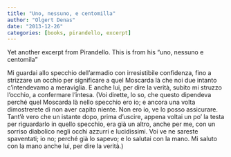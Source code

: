 ```yaml
---
title: "Uno, nessuno, e centomilla"
author: "Olgert Denas"
date: "2013-12-26"
categories: [books, pirandello, excerpt]
---
```

Yet another excerpt from Pirandello. This is from his “uno, nessuno e centomila”

Mi guardai allo specchio dell’armadio con irresistibile confidenza, fino a strizzare un occhio per significare a quel Moscarda là che noi due intanto c’intendevamo a meraviglia. E anche lui, per dire la verità, subito mi struzzo l’occhio, a confermare l’intesa. (Voi dirette, lo so, che questo dipendeva perché quel Moscarda là nello specchio ero io; e ancora una volta dimostrerete di non aver capito niente. Non ero io, ve lo posso assicurare. Tant’è vero che un istante dopo, prima d’uscire, appena voltai un po’ la testa per riguardarlo in quello specchio, era già un altro, anche per me, con un sorriso diabolico negli occhi azzurri e lucidissimi. Voi ve ne sareste spaventati; io no; perché già lo sapevo; e lo salutai con la mano. Mi saluto con la mano anche lui, per dire la verità.)